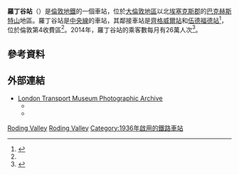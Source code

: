 {{expand|time=2016-02-28T07:27:11+00:00}}
{{TfL Translations}}
{{Infobox London station
| symbol         = underground
| name          = 羅丁谷<br />Roding Valley
| alt_name      = 
| manager       = [[倫敦地鐵|倫敦地鐵]]
| manager1      =
| owner         =
| locale        = [[巴克赫斯特山|巴克赫斯特山]]
| borough       = {{link-en|埃平森林區|Epping Forest District}}
| platforms     = 2
| fare_zone     = 4
| fare_zone_1   = 
| railcode      =
| tubecode      =
| image_name    = Roding Valley stn building.JPG
| image_alt     =
| caption       = 
| latitude      = 51.61694
| longitude     = 0.04388
| map_type      = Essex
| label_position= right
<!--| tubeexits05   = 0.20
| tubeexits06   = {{decrease}} 0.178
| tubeexits07   = {{increase}} 0.201
| tubeexits08   = {{increase}} 0.207
| tubeexits09   = {{increase}} 0.209-->
| original      = [[倫敦及東北鐵路|倫敦及東北鐵路]]
| pregroup      = 
| postgroup     = 倫敦及東北鐵路
| access        = yes
| access_note   = <ref>{{citation step free tube map}}</ref>
}}
'''羅丁谷站'''（{{lang-en|Roding Valley tube station}}）是[[倫敦地鐵|倫敦地鐵]]的一個車站，位於[[大倫敦地區|大倫敦地區]]以北[[埃塞克斯郡|埃塞克斯郡]]的[[巴克赫斯特山|巴克赫斯特山]]地區。羅丁谷站是[[中央線_(倫敦地鐵)|中央線]]的車站，其鄰接車站是[[齊格威爾站|齊格威爾站]]和[[伍德福德站|伍德福德站]]<ref name=stn>{{cite map/Standard Tube Map}}</ref>，位於倫敦第4收費區<ref name=stn />。2014年，羅丁谷站的乘客數每月有26萬人次<ref name=rvtubestn>{{Cite web |url=https://pipsrailway.wordpress.com/2013/10/13/on-the-branch-line-from-woodford-to-hainault/ |title=On the branch line…from Woodford to Hainault |access-date=2016-02-28 |archive-date=2019-08-19 |archive-url=https://web.archive.org/web/20190819182313/https://pipsrailway.wordpress.com/2013/10/13/on-the-branch-line-from-woodford-to-hainault/ |dead-url=no }}</ref>。
== 參考資料 ==
{{Reflist}}
== 外部連結 ==
{{commons category|Roding Valley tube station}}
* [http://www.ltmcollection.org/photos/index.html London Transport Museum Photographic Archive] {{Wayback|url=http://www.ltmcollection.org/photos/index.html |date=20160303203920 }}
** {{ltmcollection|67/9855967.jpg|Roding Valley Halt station, 1937}}
** {{ltmcollection|qz/i00008qz.jpg|Roding Valley station shortly after Underground services commenced, 1948}}

{{倫敦地鐵中央線}}

[[Category:中央線車站_(倫敦地鐵)|Roding Valley]]
[[Category:埃塞克斯郡鐵路車站|Roding Valley]]
[[Category:1936年啟用的鐵路車站|Category:1936年啟用的鐵路車站]]